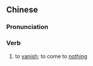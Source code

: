 {{also|化为乌有}}
==Chinese==
{{zh-forms|s=化为乌有|type=22}}

===Pronunciation===
{{zh-pron
|m=huàwéi wūyǒu
|c=faa3 wai4 wu1 jau5
|cat=v
}}

===Verb===
{{zh-verb}}

# to [[vanish]]; to come to [[nothing]]